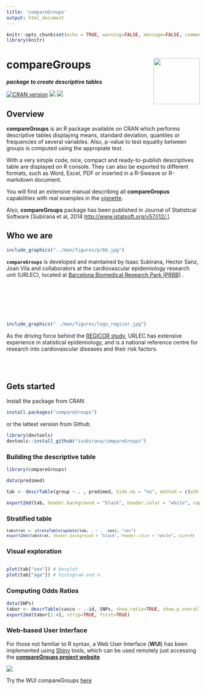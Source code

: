 ```yaml
---
title: 'compareGroups'
output: html_document
---
```


<style>
  .col2 {
    columns: 2 200px;         /* number of columns and width in pixels*/
    -webkit-columns: 2 200px; /* chrome, safari */
    -moz-columns: 2 200px;    /* firefox */
  }
  .small {
    font-size:9pt;
  }
</style>

```r
knitr::opts_chunk$set(echo = TRUE, warning=FALSE, message=FALSE, comment="")
library(knitr)
```



compareGroups <img src="man/figures/logo.png" align="right" width="120px"/>
=================

**_package to create descriptive tables_**


[![CRAN version](http://www.r-pkg.org/badges/version/compareGroups)](http://cran.r-project.org/package=compareGroups) ![](http://cranlogs.r-pkg.org/badges/grand-total/compareGroups) ![](http://cranlogs.r-pkg.org/badges/last-month/compareGroups)


## Overview

**compareGroups** is an R package available on CRAN which performs descriptive tables displaying means, standard deviation, quantiles or frequencies of several variables. Also, p-value to test equality between groups is computed using the appropiate test. <br>

With a very simple code, nice, compact and ready-to-publish descriptives table are displayed on R console. They can also be exported to different formats, such as Word, Excel, PDF or inserted in a R-Sweave or R-markdown document.<br>

You will find an extensive manual describing all **compareGropus** capabilities with real examples in the [vignette](http://htmlpreview.github.io/?https://github.com/isubirana/compareGroups/blob/master/compareGroups_vignette.html).<br>


Also, **compareGroups** package has been published in Journal of Statistical Software [Subirana et al, 2014 [http://www.jstatsoft.org/v57/i12/.](http://www.jstatsoft.org/v57/i12/.)].

## Who we are


```r
include_graphics("../man/figures/prbb.jpg")
```


**`compareGroups`** is developed and maintained by Isaac Subirana, Hector Sanz, Joan Vila and collaborators at the cardiovascular epidemiology research unit (URLEC), located at [Barcelona Biomedical Research Park (PRBB)](http://www.prbb.org/) .


<br><br><br><br><br>

```r
include_graphics("../man/figures/logo_regicor.jpg")
```

As the driving force behind the [REGICOR study](www.regicor.org), URLEC has extensive experience in statistical epidemiology, and is a national reference centre for research into cardiovascular diseases and their risk factors.


<br><br>


## Gets started

Install the package from CRAN


```r
install.packages("compareGroups")
```

or the lattest version from Github

```r
library(devtools)
devtools::install_github("isubirana/compareGroups")
```

### Building the descriptive table

```r
library(compareGroups)

data(predimed)

tab <- descrTable(group ~ . , predimed, hide.no = "no", method = c(wth = 2, p14 = 2), subset = age > 55, sd.type = 3)

export2md(tab, header.background = "black", header.color = "white", caption = "Summary by intervention group")
```

### Stratified table

<div class="small">

```r
tabstrat <- strataTable(update(tab, . ~ . -sex), "sex")
export2md(tabstrat, header.background = "black", header.color = "white", size=9)
```

</div>

### Visual exploration

<div class="col2">
```r
plot(tab["sex"]) # barplot
plot(tab["age"]) # histogram and normality plot
```
</div>

### Computing Odds Ratios

```r
data(SNPs)
tabor <- descrTable(casco ~ .-id, SNPs, show.ratio=TRUE, show.p.overall=FALSE)
export2md(tabor[1:4], strip=TRUE, first=TRUE)
```



### Web-based User Interface

For those not familiar to R syntax, a Web User Interface (**WUI**) has been implemented using [Shiny](http://shiny.rstudio.com/) tools, which can be used remotely just accessing the [**compareGroups project website**](http://www.comparegroups.eu)



![](../man/figures/WUI.png)

Try the WUI compareGroups [here](http://www.comparegroups.eu/wui)
